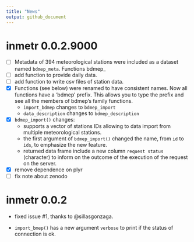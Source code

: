```yaml
---
title: "News"
output: github_document
---
```


# inmetr 0.0.2.9000

- [ ] Metadata of 394 meteorological stations were included as a dataset named `bdmep_meta`. Functions bdmep_
- [ ] add function to provide daily data.
- [ ] add function to write csv files of station data.
- [x] Functions (see below) were renamed to have consistent names. Now all functions have a 'bdmep' prefix. This allows you to type the prefix and see all the members of bdmep's family functions.
    - `import_bdmep` changes to `bdmep_import` 
    - `data_description` changes to `bdmep_description`
- [x] `bdmep_import()` changes:
    - supports a vector of stations IDs allowing to data import from multiple meteorological stations.
    - the first argument of `bdmep_import()` changed the name, from `id` to `ids`, to emphasize the new feature.
    - returned data frame include a new column `request status` (character) to inform on the outcome of the execution of the request on the server.
- [x] remove dependence on plyr
- [ ] fix note about zenodo

# inmetr 0.0.2

- fixed issue #1, thanks to @sillasgonzaga.

- `import_bmep()` has a new argument `verbose` to print if the status of connection is ok.  
